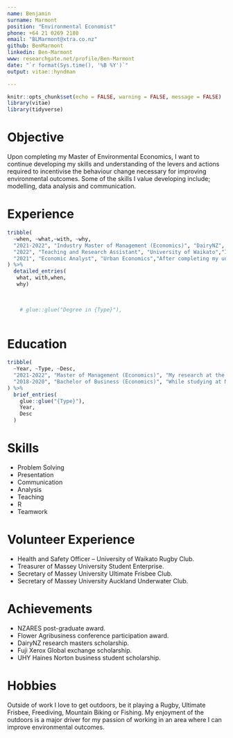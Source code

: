 ```yaml
---
name: Benjamin    
surname: Marmont
position: "Environmental Economist"
phone: +64 21 0269 2180
email: "BLMarmont@xtra.co.nz"
github: BenMarmont
linkedin: Ben-Marmont
www: researchgate.net/profile/Ben-Marmont
date: "`r format(Sys.time(), '%B %Y')`"
output: vitae::hyndman

---
```


```r
knitr::opts_chunk$set(echo = FALSE, warning = FALSE, message = FALSE)
library(vitae)
library(tidyverse)
```



# Objective


Upon completing my Master of Environmental Economics, I want to continue developing my skills and understanding of the levers and actions required to incentivise the behaviour change necessary for improving environmental outcomes. Some of the skills I value developing include; modelling, data analysis and communication.



# Experience


```r
tribble(
  ~when, ~what,~with, ~why,
  "2021-2022", "Industry Master of Management (Economics)", "DairyNZ", "While completing my postgraduate degree with the support of DairyNZ, I situate myself in their Newstead office during the week. This allows me to leverage those resources and relationships available to me, such as conference attendance (Pasture Summit, NZIPIM, NZAE, NZARES), farm walks, presentations, expert consultations, and peer feedback. By accepting such opportunities I have developed significant knowledge of the dairy industry and wider agricultural sector",
  "2022", "Teaching and Research Assistant", "University of Waikato","I was a TA on the first ‘R for Data Science' course of its type at this university for a semester. I was the primary TA for a class of more than thirty students. After the completion of this course I began working as a Research Assistant working on converting an existing Excel case study CBA into a model adaptable for serveral case studies. This work was undetaken in R",
  "2021", "Economic Analyst", "Urban Economics","After completing my undergraduate degree I worked a term contract at this consultancy, where I developed my analytical skills in a property economics application including extensive work on a gravity model of the retirement villages in Auckland"
) %>% 
  detailed_entries(
   what, with,when,    
   why)
    
    

    # glue::glue("Degree in {Type}"),
    
```



# Education


```r
tribble(
  ~Year, ~Type, ~Desc,
  "2021-2022", "Master of Management (Economics)", "My research at the University of Waikato investigates a novel approach to methane mitigation in NZ’s dairy industry utilising in-paddock smart-feeders as a delivery mechanism for methane inhibitors. It contains two distinct pieces, the adoption diffusion of the approach throughout NZ’s dairy farming population and the approach’s economic performance in different scenarios. Each piece has modelling to quantify the issues at hand.",
  "2018-2020", "Bachelor of Business (Economics)", "While studying at Massey, I majored in economics and minored in finance. During this time, I undertook an exchange to Purdue University in the United States to study agricultural economics, driven by a desire to study behavioural economics, which was not offered domestically at the time. During these studies I achieved a GPA of 7.4/9, my transcripts of Purdue and Massey can be provided upon request."
) %>% 
  brief_entries(
    glue::glue("{Type}"),
    Year, 
    Desc
  )
```

 \newpage
 
# Skills


 * Problem Solving
 * Presentation
 * Communication
 * Analysis
 * Teaching
 * R
 * Teamwork
 

 
# Volunteer Experience


* Health and Safety Officer – University of Waikato Rugby Club.
* Treasurer of Massey University Student Enterprise.
* Secretary of Massey University Ultimate Frisbee Club.
* Secretary of Massey University Auckland Underwater Club.



# Achievements


* NZARES post-graduate award.
* Flower Agribusiness conference participation award.
* DairyNZ research masters scholarship.
* Fuji Xerox Global exchange scholarship.
* UHY Haines Norton business student scholarship.



# Hobbies


Outside of work I love to get outdoors, be it playing a Rugby, Ultimate Frisbee, Freediving, Mountain Biking or Fishing. My enjoyment of the outdoors is a major driver for my passion of working in an area where I can improve environmental outcomes.

